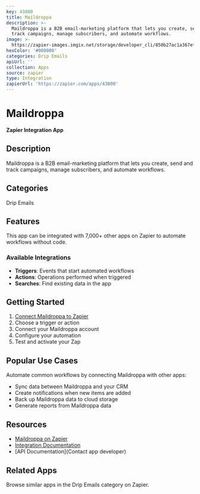 ```yaml
---
key: 43800
title: Maildroppa
description: >-
  Maildroppa is a B2B email-marketing platform that lets you create, send and
  track campaigns, manage subscribers, and automate workflows.
image: >-
  https://zapier-images.imgix.net/storage/developer_cli/850b27ac1a367effbeae8f8b43e54864.png?auto=format%2Ccompress&ixlib=python-3.0.0&q=50
hexColor: '#000000'
categories: Drip Emails
apiUrl: ''
collection: Apps
source: zapier
type: Integration
zapierUrl: 'https://zapier.com/apps/43800'
---
```

# Maildroppa

**Zapier Integration App**

## Description

Maildroppa is a B2B email-marketing platform that lets you create, send and track campaigns, manage subscribers, and automate workflows.

## Categories

Drip Emails

## Features

This app can be integrated with 7,000+ other apps on Zapier to automate workflows without code.

### Available Integrations

- **Triggers**: Events that start automated workflows
- **Actions**: Operations performed when triggered
- **Searches**: Find existing data in the app

## Getting Started

1. [Connect Maildroppa to Zapier](https://zapier.com/apps/43800)
2. Choose a trigger or action
3. Connect your Maildroppa account
4. Configure your automation
5. Test and activate your Zap

## Popular Use Cases

Automate common workflows by connecting Maildroppa with other apps:

- Sync data between Maildroppa and your CRM
- Create notifications when new items are added
- Back up Maildroppa data to cloud storage
- Generate reports from Maildroppa data

## Resources

- [Maildroppa on Zapier](https://zapier.com/apps/43800)
- [Integration Documentation](https://zapier.com/apps/43800/integrations)
- [API Documentation](Contact app developer)

## Related Apps

Browse similar apps in the Drip Emails category on Zapier.
